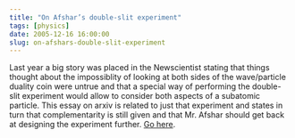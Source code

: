 ```yaml
---
title: "On Afshar’s double-slit experiment"
tags: [physics]
date: 2005-12-16 16:00:00
slug: on-afshars-double-slit-experiment
---
```


Last year a big story was placed in the Newscientist stating that things thought about the impossiblity of looking at both sides of the wave/particle duality coin were untrue and that a special way of performing the double-slit experiment would allow to consider both aspects of a subatomic particle.
 This essay on arxiv is related to just that experiment and states in turn that complementarity is still given and that Mr. Afshar should get back at designing the experiment further. [Go here](http://arxiv.org/abs/quant-ph/0512123).